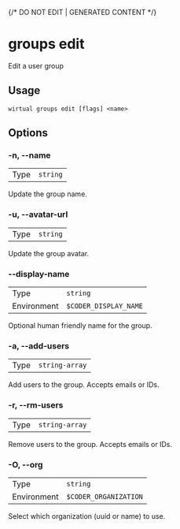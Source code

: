 {/* DO NOT EDIT | GENERATED CONTENT */}

# groups edit

Edit a user group

## Usage

```console
wirtual groups edit [flags] <name>
```

## Options

### -n, --name

|      |                     |
| ---- | ------------------- |
| Type | <code>string</code> |

Update the group name.

### -u, --avatar-url

|      |                     |
| ---- | ------------------- |
| Type | <code>string</code> |

Update the group avatar.

### --display-name

|             |                                  |
| ----------- | -------------------------------- |
| Type        | <code>string</code>              |
| Environment | <code>$CODER_DISPLAY_NAME</code> |

Optional human friendly name for the group.

### -a, --add-users

|      |                           |
| ---- | ------------------------- |
| Type | <code>string-array</code> |

Add users to the group. Accepts emails or IDs.

### -r, --rm-users

|      |                           |
| ---- | ------------------------- |
| Type | <code>string-array</code> |

Remove users to the group. Accepts emails or IDs.

### -O, --org

|             |                                  |
| ----------- | -------------------------------- |
| Type        | <code>string</code>              |
| Environment | <code>$CODER_ORGANIZATION</code> |

Select which organization (uuid or name) to use.
